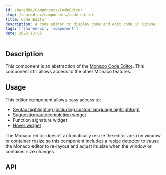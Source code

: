 ```yaml
---
id: sharedUX/Components/CodeEditor
slug: /shared-ux/components/code-editor
title: Code Editor
description: A code editor to display code and edit code in Kibana.
tags: ['shared-ux', 'component']
date: 2022-12-05
---
```


## Description

This component is an abstraction of the [Monaco Code Editor](https://microsoft.github.io/monaco-editor/). This component still allows access to the other Monaco features.

## Usage

This editor component allows easy access to:
* [Syntax highlighting (including custom language highlighting)](https://microsoft.github.io/monaco-editor/playground.html#extending-language-services-custom-languages)
* [Suggestion/autocompletion widget](https://microsoft.github.io/monaco-editor/playground.html#extending-language-services-completion-provider-example)
* Function signature widget 
* [Hover widget](https://microsoft.github.io/monaco-editor/playground.html#extending-language-services-hover-provider-example)

The Monaco editor doesn't automatically resize the editor area on window or container resize so this component includes a [resize detector](https://github.com/maslianok/react-resize-detector) to cause the Monaco editor to re-layout and adjust its size when the window or container size changes

## API